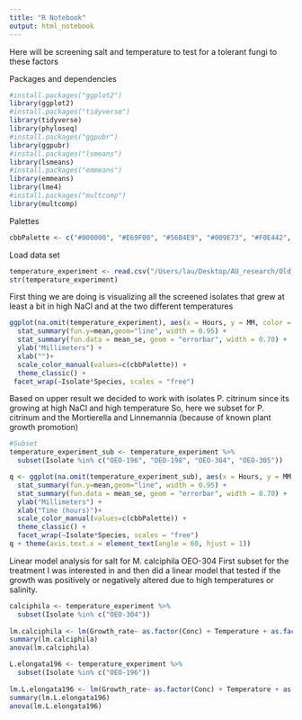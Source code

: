 ```yaml
---
title: "R Notebook"
output: html_notebook
---
```


Here will be screening salt and temperature to test for a tolerant fungi to these factors

Packages and dependencies
```r
#install.packages("ggplot2")
library(ggplot2)
#install.packages("tidyverse")
library(tidyverse)
library(phyloseq)
#install.packages("ggpubr")
library(ggpubr)
#install.packages("lsmeans")
library(lsmeans)
#install.packages("emmeans")
library(emmeans)
library(lme4)
#install.packages("multcomp")
library(multcomp)
```

Palettes
```r
cbbPalette <- c("#000000", "#E69F00", "#56B4E9", "#009E73", "#F0E442", "#0072B2", "#D55E00", "#CC79A7")
```

Load data set
```r
temperature_experiment <- read.csv("/Users/lau/Desktop/AU_research/Old_Rotation/Jan2022/PGPFpeanut/Data/01_TemperatureSaltExp.csv", na.strings = "na")
str(temperature_experiment)
```

First thing we are doing is visualizing all the screened isolates that grew at least a bit in high NaCl and at the two different temperatures
```r
ggplot(na.omit(temperature_experiment), aes(x = Hours, y = MM, color = interaction(Conc, Temperature))) +
  stat_summary(fun.y=mean,geom="line", width = 0.95) +
  stat_summary(fun.data = mean_se, geom = "errorbar", width = 0.70) +
  ylab("Millimeters") +
  xlab("")+
  scale_color_manual(values=c(cbbPalette)) +
  theme_classic() +
 facet_wrap(~Isolate*Species, scales = "free")
```

Based on upper result we decided to work with isolates P. citrinum since its growing at high NaCl and high temperature
So, here we subset for P. citrinum and the Mortierella and Linnemannia (because of known plant growth promotion)
```r
#Subset
temperature_experiment_sub <- temperature_experiment %>%
  subset(Isolate %in% c("OEO-196", "OEO-198", "OEO-304", "OEO-305"))

q <- ggplot(na.omit(temperature_experiment_sub), aes(x = Hours, y = MM, color = interaction(Conc, Temperature))) +
  stat_summary(fun.y=mean,geom="line", width = 0.95) +
  stat_summary(fun.data = mean_se, geom = "errorbar", width = 0.70) +
  ylab("Millimeters") +
  xlab("Time (hours)")+
  scale_color_manual(values=c(cbbPalette)) +
  theme_classic() +
  facet_wrap(~Isolate*Species, scales = "free")
q + theme(axis.text.x = element_text(angle = 60, hjust = 1))

```
Linear model analysis for salt for M. calciphila OEO-304
First subset for the treatment I was interested in and then did a linear model that tested if the growth was positively or negatively altered due to high temperatures or salinity.

```r
calciphila <- temperature_experiment %>%
  subset(Isolate %in% c("OEO-304"))
  
lm.calciphila <- lm(Growth_rate~ as.factor(Conc) + Temperature + as.factor(Conc)*Temperature, data = calciphila)
summary(lm.calciphila)
anova(lm.calciphila)
```
```r
L.elongata196 <- temperature_experiment %>%
  subset(Isolate %in% c("OEO-196"))
  
lm.L.elongata196 <- lm(Growth_rate~ as.factor(Conc) + Temperature + as.factor(Conc)*Temperature, data = L.elongata196)
summary(lm.L.elongata196)
anova(lm.L.elongata196)
```

